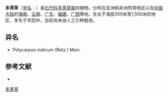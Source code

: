 {{Speciesbox
| name = 多荚草
| status = 
| status_system = 
| image = 
| genus = Polycarpon
| species = prostratum
| authority = (Forssk.) Aschers. et Schweinw. ex Aschers.
}}

'''多荚草'''（[[学名|学名]]：{{lang|la|''Polycarpon prostratum''}}）是[[石竹科|石竹科]][[多荚草属|多荚草属]]的植物。分布在亚洲和非洲热带地区以及[[中国大陆|中国大陆]]的[[海南|海南]]、[[云南|云南]]、[[广东|广东]]、[[福建|福建]]、[[广西|广西]]等地，生长于海拔350米至1,500米的地区，多生于农田中，目前尚未由人工引种栽培。

== 异名 ==
* Polycarpon indicum (Retz.) Merr.

== 参考文献 ==
<div class="references-small">
* {{cite web| url =http://www.bioinfo.cn/db05/KmzwSpecies.php?action=view&id=2098| title =多荚草| work =《中国高等植物数据库全库》| publisher =中国科学院微生物研究所| author =昆明植物研究所| accessdate =2009-02-23| deadurl =yes| archiveurl =https://web.archive.org/web/20160305003226/http://www.bioinfo.cn/db05/KmzwSpecies.php?action=view&id=2098| archivedate =2016-03-05}}
</div>
{{Taxonbar|from=Q10933093}}

[[Category:多荚草属|多荚草]]


{{植物小作品}}